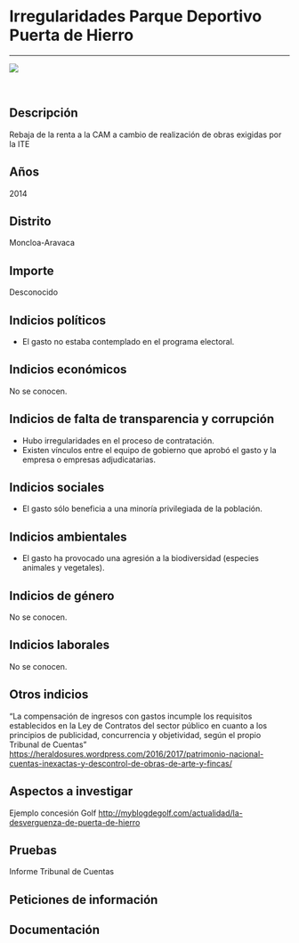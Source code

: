 Irregularidades Parque Deportivo Puerta de Hierro
=================================================

------------------------------------------------------------------------

![](https://dl.airtable.com/nboRuwbkSt2rMvxVZ8Xt_parque-deportivo-puerta-hierro.jpg)

<br/>

Descripción
-----------

Rebaja de la renta a la CAM a cambio de realización de obras exigidas
por la ITE

Años
----

2014

Distrito
--------

Moncloa-Aravaca

Importe
-------

Desconocido

Indicios políticos
------------------

-   El gasto no estaba contemplado en el programa electoral.

Indicios económicos
-------------------

No se conocen.

Indicios de falta de transparencia y corrupción
-----------------------------------------------

-   Hubo irregularidades en el proceso de contratación.
-   Existen vínculos entre el equipo de gobierno que aprobó el gasto y
    la empresa o empresas adjudicatarias.

Indicios sociales
-----------------

-   El gasto sólo beneficia a una minoría privilegiada de la población.

Indicios ambientales
--------------------

-   El gasto ha provocado una agresión a la biodiversidad (especies
    animales y vegetales).

Indicios de género
------------------

No se conocen.

Indicios laborales
------------------

No se conocen.

Otros indicios
--------------

"La compensación de ingresos con gastos incumple los requisitos
establecidos en la Ley de Contratos del sector público en cuanto a los
principios de publicidad, concurrencia y objetividad, según el propio
Tribunal de Cuentas"
<https://heraldosures.wordpress.com/2016/2017/patrimonio-nacional-cuentas-inexactas-y-descontrol-de-obras-de-arte-y-fincas/>

Aspectos a investigar
---------------------

Ejemplo concesión Golf
<http://myblogdegolf.com/actualidad/la-desverguenza-de-puerta-de-hierro>

Pruebas
-------

Informe Tribunal de Cuentas

Peticiones de información
-------------------------

Documentación
-------------
